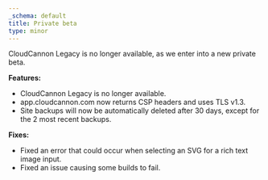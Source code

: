 ```yaml
---
_schema: default
title: Private beta
type: minor
---
```

CloudCannon Legacy is no longer available, as we enter into a new private beta.

**Features:**

* CloudCannon Legacy is no longer available.
* app.cloudcannon.com now returns CSP headers and uses TLS v1.3.
* Site backups will now be automatically deleted after 30 days, except for the 2 most recent backups.

**Fixes:**

* Fixed an error that could occur when selecting an SVG for a rich text image input.
* Fixed an issue causing some builds to fail.